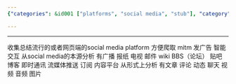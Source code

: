 ```yaml
---
{"categories": &id001 ["platforms", "social media", "stub"], "category": "Web Scraping", "date": "2022-06-02 00:36:07", "description": "This article explores the various forms of content found on popular social media platforms and delves into the process of web scraping to extract data for analysis. Additionally, it discusses strategies to mitigate advertising impact within these platforms.", "tags": *id001, "title": "Social Media Platforms"}

---
```


------
收集总结流行的或者网页端的social media platform 方便爬取 mitm 发广告 智能交互
从social media的本源分析 有广播 报纸 电视 邮件 wiki BBS（论坛） 贴吧 博客 即时通讯 流媒体推送 订阅 内容平台
从形式上分析 有文章 评论 动态 聊天 视频 音频 图片
